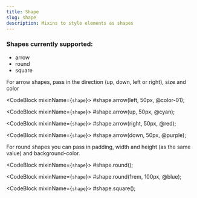 ```yaml
---
title: Shape
slug: shape
description: Mixins to style elements as shapes
---
```



### Shapes currently supported:

* arrow
* round
* square

For arrow shapes, pass in the direction (up, down, left or right), size and color

<div className="shape--container">
  <div className="shape--arrow---left" />
  <div className="shape--arrow---up-cyan" />
  <div className="shape--arrow---right-red" />
  <div className="shape--arrow---down-purple" />
</div>

<CodeBlock mixinName={`shape`}>
  #shape.arrow(left, 50px, @color-01);
</CodeBlock>

<CodeBlock mixinName={`shape`}>
  #shape.arrow(up, 50px, @cyan);
</CodeBlock>

<CodeBlock mixinName={`shape`}>
  #shape.arrow(right, 50px, @red);
</CodeBlock>

<CodeBlock mixinName={`shape`}>
  #shape.arrow(down, 50px, @purple);
</CodeBlock>

For round shapes you can pass in padding, width and height (as the same value) and background-color.

<div className="shape--container">
  <div className="shape--round" />
  <div className="shape--round---blue" />
</div>

<CodeBlock mixinName={`shape`}>
  #shape.round();
</CodeBlock>

<CodeBlock mixinName={`shape`}>
  #shape.round(1rem, 100px, @blue);
</CodeBlock>

<div className="shape--container">
  <div className="shape--square" />
</div>

<CodeBlock mixinName={`shape`}>
  #shape.square();
</CodeBlock>


 
 

